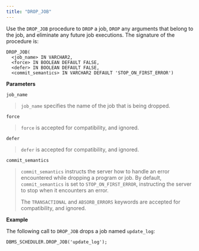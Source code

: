 ```yaml
---
title: "DROP_JOB"
---
```




Use the `DROP_JOB` procedure to `DROP` a job, `DROP` any arguments that belong to the job, and eliminate any future job executions. The signature of the procedure is:

``` text
DROP_JOB(
  <job_name> IN VARCHAR2,
  <force> IN BOOLEAN DEFAULT FALSE,
  <defer> IN BOOLEAN DEFAULT FALSE,
  <commit_semantics> IN VARCHAR2 DEFAULT 'STOP_ON_FIRST_ERROR')
```

**Parameters**

`job_name`

> `job_name` specifies the name of the job that is being dropped.

`force`

> `force` is accepted for compatibility, and ignored.

`defer`

> `defer` is accepted for compatibility, and ignored.

`commit_semantics`

> `commit_semantics` instructs the server how to handle an error encountered while dropping a program or job. By default, `commit_semantics` is set to `STOP_ON_FIRST_ERROR`, instructing the server to stop when it encounters an error.
>
> The `TRANSACTIONAL` and `ABSORB_ERRORS` keywords are accepted for compatibility, and ignored.

**Example**

The following call to `DROP_JOB` drops a job named `update_log`:

``` text
DBMS_SCHEDULER.DROP_JOB('update_log');
```
